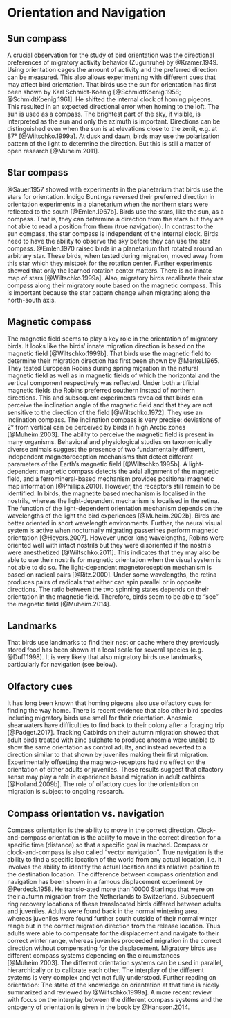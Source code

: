 # Orientation and Navigation {#Sec:OrientationNavigation}

## Sun compass
A crucial observation for the study of bird orientation was the directional preferences of migratory activity behavior (Zugunruhe) by @Kramer.1949. Using orientation cages the amount of activity and the preferred direction can be measured. This also allows experimenting with different cues that may affect bird orientation. 
That birds use the sun for orientation has first been shown by Karl Schmidt-Koenig [@SchmidtKoenig.1958; @SchmidtKoenig.1961]. He shifted the internal clock of homing pigeons. This resulted in an expected directional error when homing to the loft. The sun is used as a compass. The brightest part of the sky, if visible, is interpreted as the sun and only the azimuth is important. Directions can be distinguished even when the sun is at elevations close to the zenit, e.g. at 87° [@Wiltschko.1999a].
At dusk and dawn, birds may use the polarization pattern of the light to determine the direction. But this is still a matter of open research [@Muheim.2011].


##	Star compass
@Sauer.1957 showed with experiments in the planetarium that birds use the stars for orientation. Indigo Buntings \textit{Passerina cyanea} reversed their preferred direction in orientation experiments in a planetarium when the northern stars were reflected to the south [@Emlen.1967b]. Birds use the stars, like the sun, as a compass. That is, they can determine a direction from the stars but they are not able to read a position from them (true navigation). In contrast to the sun compass, the star compass is independent of the internal clock. Birds need to have the ability to observe the sky before they can use the star compass. @Emlen.1970 raised birds in a planetarium that rotated around an arbitrary star. These birds, when tested during migration, moved away from this star which they mistook for the rotation center. Further experiments showed that only the learned rotation center matters. There is no innate map of stars [@Wiltschko.1999a]. Also, migratory birds recalibrate their star compass along their migratory route based on the magnetic compass. This is important because the star pattern change when migrating along the north-south axis. 


##	Magnetic compass
The magnetic field seems to play a key role in the orientation of migratory birds. It looks like the birds' innate migration direction is based on the magnetic field [@Wiltschko.1999b]. That birds use the magnetic field to determine their migration direction has first been shown by @Merkel.1965. They tested European Robins \textit{Erithacus rubicula} during spring migration in the natural magnetic field as well as in magnetic fields of which the horizontal and the vertical component respectively was reflected. Under both artificial magnetic fields the Robins preferred southern instead of northern directions. This and subsequent experiments revealed that birds can perceive the inclination angle of the magnetic field and that they are not sensitive to the direction of the field [@Wiltschko.1972]. They use an inclination compass. The inclination compass is very precise: deviations of 2° from vertical can be perceived by birds in high Arctic zones [@Muheim.2003].
The ability to perceive the magnetic field is present in many organisms. Behavioral and physiological studies on taxonomically diverse animals suggest the presence of two fundamentally different, independent magnetoreception mechanisms that detect different parameters of the Earth’s magnetic field [@Wiltschko.1995b]. A light-dependent magnetic compass detects the axial alignment of the magnetic field, and a ferromineral-based mechanism provides positional magnetic map information [@Phillips.2010]. However, the receptors still remain to be identified. In birds, the magnetite based mechanism is localised in the nostrils, whereas the light-dependent mechanism is localised in the retina. The function of the light-dependent orientation mechanism depends on the wavelengths of the light the bird experiences [@Muheim.2002b]. Birds are better oriented in short wavelength environments. Further, the neural visual system is active when nocturnally migrating passerines perform magnetic orientation [@Heyers.2007]. However under long wavelengths, Robins were oriented well with intact nostrils but they were disoriented if the nostrils were anesthetized [@Wiltschko.2011]. This indicates that they may also be able to use their nostrils for magnetic orientation when the visual system is not able to do so. 
The light-dependent magnetoreception mechanism is based on radical pairs [@Ritz.2000]. Under some wavelengths, the retina produces pairs of radicals that either can spin parallel or in opposite directions. The ratio between the two spinning states depends on their orientation in the magnetic field. Therefore, birds seem to be able to “see” the magnetic field [@Muheim.2014]. 


##	Landmarks
That birds use landmarks to find their nest or cache where they previously stored food has been shown at a local scale for several species (e.g. @Duff.1998). It is very likely that also migratory birds use landmarks, particularly for navigation (see below).


##	Olfactory cues
It has long been known that homing pigeons also use olfactory cues for finding the way home. There is recent evidence that also other bird species including migratory birds use smell for their orientation. Anosmic shearwaters have difficulties to find back to their colony after a foraging trip [@Padget.2017]. Tracking Catbirds \textit{Dumetella carolinensis} on their autumn migration showed that adult birds treated with zinc sulphate to produce anosmia were unable to show the same orientation as control adults, and instead reverted to a direction similar to that shown by juveniles making their first migration. Experimentally offsetting the magneto-receptors had no effect on the orientation of either adults or juveniles. These results suggest that olfactory sense may play a role in experience based migration in adult catbirds [@Holland.2009b]. The role of olfactory cues for the orientation on migration is subject to ongoing research.


##	Compass orientation vs. navigation
Compass orientation is the ability to move in the correct direction. Clock-and-compass orientation is the ability to move in the correct direction for a specific time (distance) so that a specific goal is reached. Compass or clock-and-compass is also called "vector navigation". True navigation is the ability to find a specific location of the world from any actual location, i.e. it involves the ability to identify the actual location and its relative position to the destination location. The difference between compass orientation and navigation has been shown in a famous displacement experiment by @Perdeck.1958. He translo-ated more than 10000 Starlings \textit{Sturnus vulgaris} that were on their autumn migration from the Netherlands to Switzerland. Subsequent ring recovery locations of these translocated birds differed between adults and juveniles. Adults were found back in the normal wintering area, whereas juveniles were found further south outside of their normal winter range but in the correct migration direction from the release location. Thus adults were able to compensate for the displacement and navigate to their correct winter range, whereas juveniles proceeded migration in the correct direction without compensating for the displacement.
Migratory birds use different compass systems depending on the circumstances [@Muheim.2003]. The different orientation systems can be used in parallel, hierarchically or to calibrate each other. The interplay of the different systems is very complex and yet not fully understood.
Further reading on orientation: The state of the knowledge on orientation at that time is nicely summarized and reviewed by @Wiltschko.1999a]. A more recent review with focus on the interplay between the different compass systems and the ontogeny of orientation is given in the book by @Hansson.2014.
